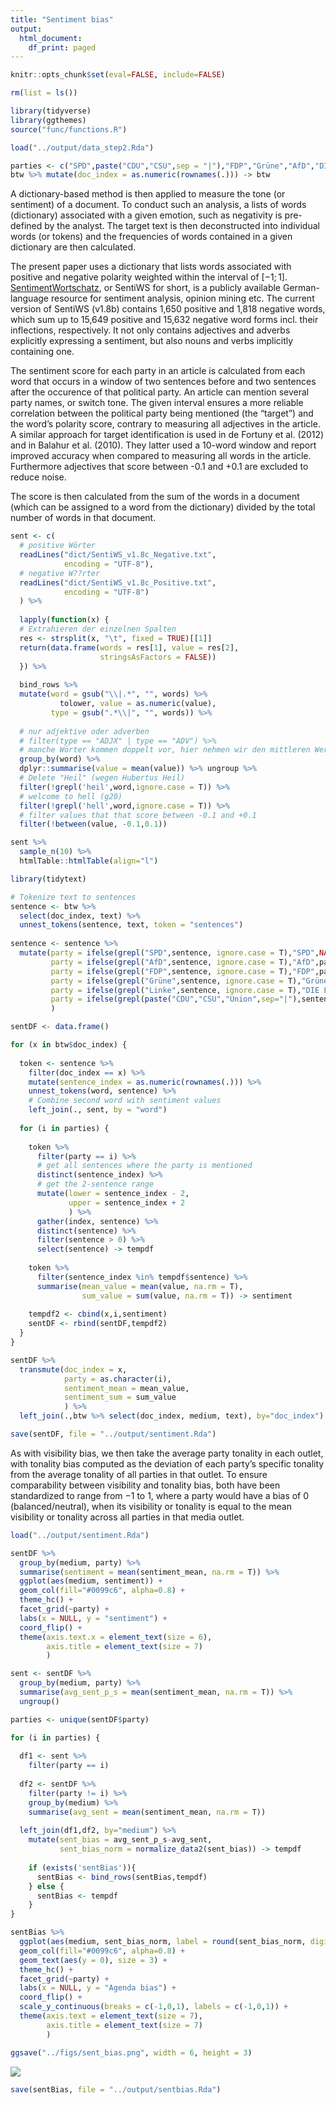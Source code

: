 ```yaml
---
title: "Sentiment bias"
output:
  html_document:
    df_print: paged
---
```


```r
knitr::opts_chunk$set(eval=FALSE, include=FALSE)
```

```r
rm(list = ls())

library(tidyverse)
library(ggthemes)
source("func/functions.R")

load("../output/data_step2.Rda")

parties <- c("SPD",paste("CDU","CSU",sep = "|"),"FDP","Grüne","AfD","DIE LINKE")
btw %>% mutate(doc_index = as.numeric(rownames(.))) -> btw
```

A dictionary-based method is then applied to measure the tone (or sentiment) of a document. To conduct such an analysis, a lists of words (dictionary) associated with a given emotion, such as negativity is pre-defined by the analyst. The target text is then deconstructed into individual words (or tokens) and the frequencies of words contained in a given dictionary are then calculated. 

The present paper uses a dictionary that lists words associated with positive and negative polarity weighted within the interval of $[-1; 1]$. [SentimentWortschatz](http://wortschatz.uni-leipzig.de/de/download), or SentiWS for short, is a publicly available German-language resource for sentiment analysis, opinion mining etc. The current version of SentiWS (v1.8b) contains 1,650 positive and 1,818 negative words, which sum up to 15,649 positive and 15,632 negative word forms incl. their inflections, respectively. It not only contains adjectives and adverbs explicitly expressing a sentiment, but also nouns and verbs implicitly containing one.

The sentiment score for each party in an article is calculated from each word that occurs in a window of two sentences before and two sentences after the occurence of that political party. An article can mention several party names, or switch tone. The given interval ensures a more reliable correlation between the political party being mentioned (the "target") and the word's polarity score, contrary to measuring all adjectives in the article. A similar approach for target identification is used in de Fortuny et al. (2012) and in Balahur et al. (2010). They latter used a 10-word window and report improved accuracy when compared to measuring all words in the article. Furthermore adjectives that score between -0.1 and +0.1 are excluded to reduce noise. 

The score is then calculated from the sum of the words in a document (which can be assigned to a word from the dictionary) divided by the total number of words in that document.

```r
sent <- c(
  # positive Wörter
  readLines("dict/SentiWS_v1.8c_Negative.txt",
            encoding = "UTF-8"),
  # negative W??rter
  readLines("dict/SentiWS_v1.8c_Positive.txt",
            encoding = "UTF-8")
  ) %>%
  
  lapply(function(x) {
  # Extrahieren der einzelnen Spalten
  res <- strsplit(x, "\t", fixed = TRUE)[[1]]
  return(data.frame(words = res[1], value = res[2],
                    stringsAsFactors = FALSE))
  }) %>%
  
  bind_rows %>%
  mutate(word = gsub("\\|.*", "", words) %>% 
           tolower, value = as.numeric(value),
         type = gsub(".*\\|", "", words)) %>%
  
  # nur adjektive oder adverben
  # filter(type == "ADJX" | type == "ADV") %>%
  # manche Wörter kommen doppelt vor, hier nehmen wir den mittleren Wert
  group_by(word) %>%
  dplyr::summarise(value = mean(value)) %>% ungroup %>%
  # Delete "Heil" (wegen Hubertus Heil)
  filter(!grepl('heil',word,ignore.case = T)) %>%
  # welcome to hell (g20)
  filter(!grepl('hell',word,ignore.case = T)) %>%
  # filter values that that score between -0.1 and +0.1 
  filter(!between(value, -0.1,0.1))
```

```r
sent %>% 
  sample_n(10) %>%
  htmlTable::htmlTable(align="l")
```

```r
library(tidytext)

# Tokenize text to sentences
sentence <- btw %>%
  select(doc_index, text) %>%
  unnest_tokens(sentence, text, token = "sentences") 
  
sentence <- sentence %>%
  mutate(party = ifelse(grepl("SPD",sentence, ignore.case = T),"SPD",NA),
         party = ifelse(grepl("AfD",sentence, ignore.case = T),"AfD",party),
         party = ifelse(grepl("FDP",sentence, ignore.case = T),"FDP",party),
         party = ifelse(grepl("Grüne",sentence, ignore.case = T),"Grüne",party),
         party = ifelse(grepl("Linke",sentence, ignore.case = T),"DIE LINKE",party),
         party = ifelse(grepl(paste("CDU","CSU","Union",sep="|"),sentence, ignore.case = T),"CDU|CSU",party)
         )
```

```r
sentDF <- data.frame() 

for (x in btw$doc_index) {
  
  token <- sentence %>%
    filter(doc_index == x) %>%
    mutate(sentence_index = as.numeric(rownames(.))) %>%
    unnest_tokens(word, sentence) %>%
    # Combine second word with sentiment values
    left_join(., sent, by = "word") 
  
  for (i in parties) {
    
    token %>% 
      filter(party == i) %>% 
      # get all sentences where the party is mentioned
      distinct(sentence_index) %>%
      # get the 2-sentence range
      mutate(lower = sentence_index - 2,
             upper = sentence_index + 2
             ) %>% 
      gather(index, sentence) %>% 
      distinct(sentence) %>%
      filter(sentence > 0) %>%
      select(sentence) -> tempdf
  
    token %>%
      filter(sentence_index %in% tempdf$sentence) %>%
      summarise(mean_value = mean(value, na.rm = T),
                sum_value = sum(value, na.rm = T)) -> sentiment
    
    tempdf2 <- cbind(x,i,sentiment) 
    sentDF <- rbind(sentDF,tempdf2)
  } 
}

sentDF %>%
  transmute(doc_index = x,
            party = as.character(i),
            sentiment_mean = mean_value,
            sentiment_sum = sum_value
            ) %>%
  left_join(.,btw %>% select(doc_index, medium, text), by="doc_index") -> sentDF

save(sentDF, file = "../output/sentiment.Rda")
```

As with visibility bias, we then take the average party tonality in each outlet, with tonality bias computed as the deviation of each party's specific tonality from the average tonality of all parties in that outlet. To ensure comparability between visibility and tonality bias, both have been standardized to range from −1 to 1, where a party would have a bias of 0 (balanced/neutral), when its visibility or tonality is equal to the mean visibility or tonality across all parties in that media outlet.

```r
load("../output/sentiment.Rda")
```

```r
sentDF %>%
  group_by(medium, party) %>%
  summarise(sentiment = mean(sentiment_mean, na.rm = T)) %>%
  ggplot(aes(medium, sentiment)) +
  geom_col(fill="#0099c6", alpha=0.8) +
  theme_hc() +
  facet_grid(~party) +
  labs(x = NULL, y = "sentiment") +
  coord_flip() +
  theme(axis.text.x = element_text(size = 6),
        axis.title = element_text(size = 7)
        )
```

```r
sent <- sentDF %>% 
  group_by(medium, party) %>%
  summarise(avg_sent_p_s = mean(sentiment_mean, na.rm = T)) %>%
  ungroup()
```

```r
parties <- unique(sentDF$party)

for (i in parties) {
  
  df1 <- sent %>% 
    filter(party == i) 
  
  df2 <- sentDF %>% 
    filter(party != i) %>%
    group_by(medium) %>%
    summarise(avg_sent = mean(sentiment_mean, na.rm = T)) 
  
  left_join(df1,df2, by="medium") %>%
    mutate(sent_bias = avg_sent_p_s-avg_sent,
           sent_bias_norm = normalize_data2(sent_bias)) -> tempdf
    
    if (exists('sentBias')){
      sentBias <- bind_rows(sentBias,tempdf)
    } else {
      sentBias <- tempdf
    }
}
```

```r
sentBias %>%
  ggplot(aes(medium, sent_bias_norm, label = round(sent_bias_norm, digits = 2))) +
  geom_col(fill="#0099c6", alpha=0.8) +
  geom_text(aes(y = 0), size = 3) +
  theme_hc() +
  facet_grid(~party) +
  labs(x = NULL, y = "Agenda bias") +
  coord_flip() +
  scale_y_continuous(breaks = c(-1,0,1), labels = c(-1,0,1)) +
  theme(axis.text = element_text(size = 7),
        axis.title = element_text(size = 7)
        )

ggsave("../figs/sent_bias.png", width = 6, height = 3)
```

![](../figs/sent_bias.png)
```r
save(sentBias, file = "../output/sentbias.Rda")
```